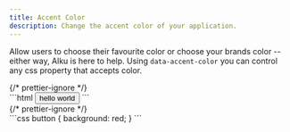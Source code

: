 ```yaml
---
title: Accent Color
description: Change the accent color of your application.
---
```



Allow users to choose their favourite color or choose your brands color -- either way, Alku is here to help. Using `data-accent-color` you can control any css property that accepts color.

<Demo>
  <div
    style={{
      height: "100px",
      width: "100px",
      background: "var(--ak-accent-color-7)",
    }}
  />
  {/* prettier-ignore */}
  <div slot="demo-html">
  ```html
  <button>hello world</button>
  ```
  </div>
  {/* prettier-ignore */}
  <div slot="demo-css">
  ```css
  button {
    background: red;
  }
  ```
  </div>
</Demo>
